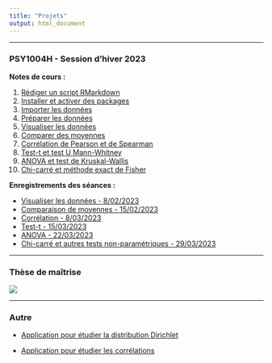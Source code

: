 ```yaml
---
title: "Projets"
output: html_document
---
```


------------------------------------------------------------------------

### PSY1004H - Session d'hiver 2023

**Notes de cours :**

1.  [Rédiger un script RMarkdown](content/script_rmarkdown.html)\
2.  [Installer et activer des packages](content/packages.html)\
3.  [Importer les données](content/importer_les_donnees.html)
4.  [Préparer les données](content/preparer_les_donnees.html)\
5.  [Visualiser les données](content/visualiser_les_donnees.html)\
6.  [Comparer des moyennes](content/comparaison_de_moyennes.html)\
7.  [Corrélation de Pearson et de Spearman](content/Correlation.html)\
8.  [Test-t et test U Mann-Whitney](content/test-t.html)\
9.  [ANOVA et test de Kruskal-Wallis](content/ANOVA.html)\
10. [Chi-carré et méthode exact de Fisher](content/Chi-carré.html)

**Enregistrements des séances :**

-   [Visualiser les données - 8/02/2023](https://youtu.be/qsP62S8dEXo)
-   [Comparaison de moyennes - 15/02/2023](https://youtu.be/vSftGWhzs80)
-   [Corrélation - 8/03/2023](https://youtu.be/L8SoqzQ76h8)
-   [Test-t - 15/03/2023](https://youtu.be/ec7ZzqstF0I)
-   [ANOVA - 22/03/2023](https://youtu.be/iL4VF7JZwq4)
-   [Chi-carré et autres tests non-paramétriques - 29/03/2023](https://youtu.be/gGjpkzmHcQI)

------------------------------------------------------------------------

### Thèse de maîtrise

![](images/memoire.gif)

------------------------------------------------------------------------

### Autre

-   [Application pour étudier la distribution Dirichlet](https://xavierlarochelle.shinyapps.io/dirichlet/)

-   [Application pour étudier les corrélations](https://xavierlarochelle.shinyapps.io/Correlation-app/)
